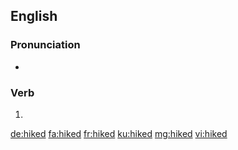 ==English==

===Pronunciation===
* {{rhymes|aɪkt|lang=en}}

===Verb===
{{head|en|verb form}}

# {{en-past of|hike}}

[[de:hiked]]
[[fa:hiked]]
[[fr:hiked]]
[[ku:hiked]]
[[mg:hiked]]
[[vi:hiked]]